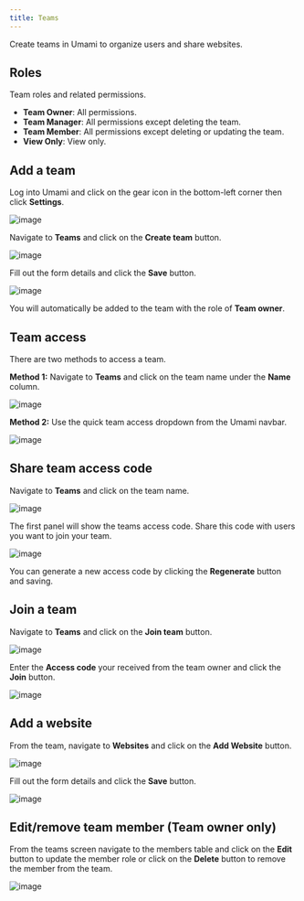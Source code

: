 ```yaml
---
title: Teams
---
```


Create teams in Umami to organize users and share websites.

## Roles

Team roles and related permissions.

- **Team Owner**: All permissions.
- **Team Manager**: All permissions except deleting the team.
- **Team Member**: All permissions except deleting or updating the team.
- **View Only**: View only.

## Add a team

Log into Umami and click on the gear icon in the bottom-left corner then click **Settings**.

![image](/images/docs/v3/navbar-settings.png)

Navigate to **Teams** and click on the **Create team** button.

![image](/images/docs/v3/team-add.png)

Fill out the form details and click the **Save** button.

![image](/images/docs/v3/team-add-form.png)

You will automatically be added to the team with the role of **Team owner**.

## Team access

There are two methods to access a team.

**Method 1:** Navigate to **Teams** and click on the team name under the **Name** column.

![image](/images/docs/v3/team-view.png)

**Method 2:** Use the quick team access dropdown from the Umami navbar.

![image](/images/docs/v3/team-quick-access.png)

## Share team access code

Navigate to **Teams** and click on the team name.

![image](/images/docs/v3/team-view.png)

The first panel will show the teams access code. Share this code with users you want to join your team.

![image](/images/docs/v3/team-details.png)

You can generate a new access code by clicking the **Regenerate** button and saving.

## Join a team

Navigate to **Teams** and click on the **Join team** button.

![image](/images/docs/v3/team-add.png)

Enter the **Access code** your received from the team owner and click the **Join** button.

![image](/images/docs/v3/team-join-form.png)

## Add a website

From the team, navigate to **Websites** and click on the **Add Website** button.

![image](/images/docs/v3/team-website.png)

Fill out the form details and click the **Save** button.

![image](/images/docs/v3/website-add-form.png)

## Edit/remove team member (Team owner only)

From the teams screen navigate to the members table and click on the **Edit** button to update the member role or click on the **Delete** button to remove the member from the team.

![image](/images/docs/v3/team-member-edit.png)
